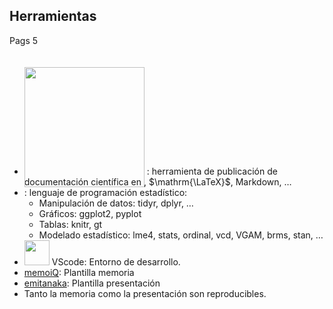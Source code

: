 
## Herramientas {visibility="uncounted"}


::: {.notes}
Pags 5
:::


* <div style="display:inline-block; position: relative; top: 20px">![](images/quarto.png){width=2in}</div>: herramienta de publicación de documentación científica en <i class="fa-brands fa-r-project"></i>, $\mathrm{\LaTeX}$, <i class="fa-brands fa-markdown"></i> Markdown, ...
* <i class="fa-brands fa-r-project"></i>: lenguaje de programación estadístico:
    * Manipulación de datos: tidyr, dplyr, ...
    * Gráficos: ggplot2, pyplot
    * Tablas: knitr, gt
    * Modelado estadístico: lme4, stats, ordinal, vcd, VGAM, brms, stan, ...
* ![](images/vscode.png){width=40px} VScode: Entorno de desarrollo.
* <i class="fa-brands fa-github"></i> [memoiQ](https://github.com/EricMarcon/memoiQ): Plantilla memoria
* <i class="fa-brands fa-github"></i> [emitanaka](https://github.com/emitanaka/talks): Plantilla presentación
* Tanto la memoria como la presentación son reproducibles.


